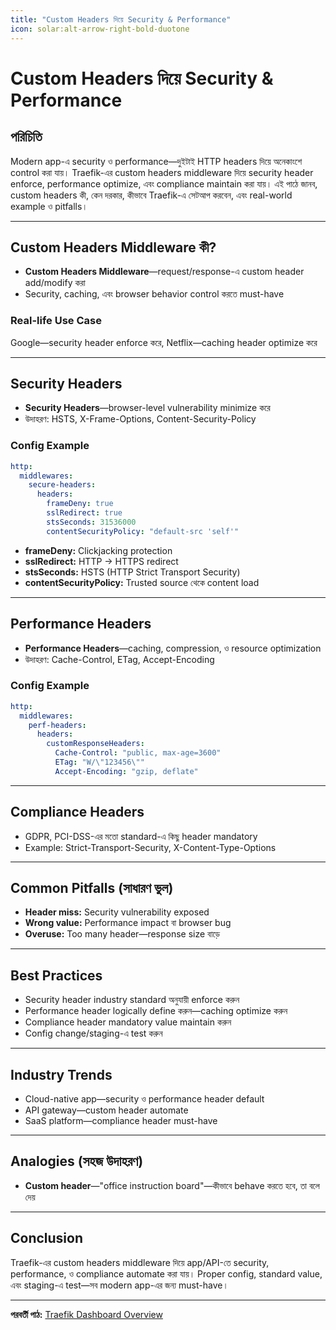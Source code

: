 ```yaml
---
title: "Custom Headers দিয়ে Security & Performance"
icon: solar:alt-arrow-right-bold-duotone
---
```


# Custom Headers দিয়ে Security & Performance

## পরিচিতি

Modern app-এ security ও performance—দুইটাই HTTP headers দিয়ে অনেকাংশে control করা যায়। Traefik-এর custom headers middleware দিয়ে security header enforce, performance optimize, এবং compliance maintain করা যায়। এই পাঠে জানব, custom headers কী, কেন দরকার, কীভাবে Traefik-এ সেটআপ করবেন, এবং real-world example ও pitfalls।

---

## Custom Headers Middleware কী?

- **Custom Headers Middleware**—request/response-এ custom header add/modify করা
- Security, caching, এবং browser behavior control করতে must-have

### Real-life Use Case
Google—security header enforce করে, Netflix—caching header optimize করে

---

## Security Headers

- **Security Headers**—browser-level vulnerability minimize করে
- উদাহরণ: HSTS, X-Frame-Options, Content-Security-Policy

### Config Example

```yaml
http:
  middlewares:
    secure-headers:
      headers:
        frameDeny: true
        sslRedirect: true
        stsSeconds: 31536000
        contentSecurityPolicy: "default-src 'self'"
```

- **frameDeny:** Clickjacking protection
- **sslRedirect:** HTTP → HTTPS redirect
- **stsSeconds:** HSTS (HTTP Strict Transport Security)
- **contentSecurityPolicy:** Trusted source থেকে content load

---

## Performance Headers

- **Performance Headers**—caching, compression, ও resource optimization
- উদাহরণ: Cache-Control, ETag, Accept-Encoding

### Config Example

```yaml
http:
  middlewares:
    perf-headers:
      headers:
        customResponseHeaders:
          Cache-Control: "public, max-age=3600"
          ETag: "W/\"123456\""
          Accept-Encoding: "gzip, deflate"
```

---

## Compliance Headers

- GDPR, PCI-DSS-এর মতো standard-এ কিছু header mandatory
- Example: Strict-Transport-Security, X-Content-Type-Options

---

## Common Pitfalls (সাধারণ ভুল)

- **Header miss:** Security vulnerability exposed
- **Wrong value:** Performance impact বা browser bug
- **Overuse:** Too many header—response size বাড়ে

---

## Best Practices

- Security header industry standard অনুযায়ী enforce করুন
- Performance header logically define করুন—caching optimize করুন
- Compliance header mandatory value maintain করুন
- Config change/staging-এ test করুন

---

## Industry Trends

- Cloud-native app—security ও performance header default
- API gateway—custom header automate
- SaaS platform—compliance header must-have

---

## Analogies (সহজ উদাহরণ)

- **Custom header**—"office instruction board"—কীভাবে behave করতে হবে, তা বলে দেয়

---

## Conclusion

Traefik-এর custom headers middleware দিয়ে app/API-তে security, performance, ও compliance automate করা যায়। Proper config, standard value, এবং staging-এ test—সব modern app-এর জন্য must-have।

---

**পরবর্তী পাঠ:** [Traefik Dashboard Overview](/traefik/dashboard)
